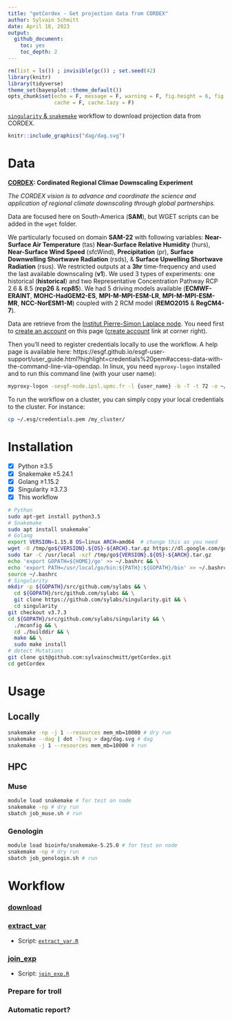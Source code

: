 ```yaml
---
title: "getCordex - Get projection data from CORDEX"
author: Sylvain Schmitt
date: April 18, 2023
output:
  github_document: 
    toc: yes
    toc_depth: 2
---
```


```r
rm(list = ls()) ; invisible(gc()) ; set.seed(42)
library(knitr)
library(tidyverse)
theme_set(bayesplot::theme_default())
opts_chunk$set(echo = F, message = F, warning = F, fig.height = 6, fig.width = 8,
               cache = F, cache.lazy = F)
```

[`singularity` & `snakemake`](https://github.com/sylvainschmitt/snakemake_singularity) workflow to download projection data from CORDEX.

```r
knitr::include_graphics("dag/dag.svg")
```

# Data

**[CORDEX](https://cordex.org/): Cordinated Regional Climae Downscaling Experiment**

*The CORDEX vision is to advance and coordinate the science and application of regional climate downscaling through global partnerships.*

Data are focused here on South-America (**SAM**), but WGET scripts can be added in the `wget` folder.

We particularly focused on domain **SAM-22** with following variables:
**Near-Surface Air Temperature** (tas)
**Near-Surface Relative Humidity** (hurs),
**Near-Surface Wind Speed** (sfcWind),
**Precipitation** (pr),
**Surface Downwelling Shortwave Radiation** (rsds), &
**Surface Upwelling Shortwave Radiation** (rsus).
We restricted outputs at a **3hr** time-frequency and used the last available downscaling (**v1**).
We used 3 types of experiments: one historical (**historical**) and 
two Representative Concentration Pathway RCP 2.6 & 8.5 (**rcp26** & **rcp85**).
We had 5 driving models available 
(**ECMWF-ERAINT**, **MOHC-HadGEM2-ES**, **MPI-M-MPI-ESM-LR**, **MPI-M-MPI-ESM-MR**, **NCC-NorESM1-M**) 
coupled with 2 RCM model (**REMO2015** & **RegCM4-7**).

Data are retrieve from the [Institut Pierre-Simon Laplace node](https://esgf-node.ipsl.upmc.fr/search/cordex-ipsl/).
You need first to [create an account](https://esgf.github.io/esgf-user-support/user_guide.html#create-an-account) 
on this page ([create account](https://esgf-node.ipsl.upmc.fr/user/add/?next=http://esgf-node.ipsl.upmc.fr/search/cordex-ipsl/) link at corner right).

Then you'll need to register credentials locally to use the workflow.
A help page is available here: https://esgf.github.io/esgf-user-support/user_guide.html?highlight=credentials%20pem#access-data-with-the-command-line-via-opendap.
In linux, you need `myproxy-logon` installed and to run this command line (with your user name):

```bash
myproxy-logon -sesgf-node.ipsl.upmc.fr -l {user_name} -b -T -t 72 -o ~/.esg/credentials.pem
```

To run the workflow on a cluster, you can simply copy your local credentials to the cluster.
For instance:
```bash
cp ~/.esg/credentials.pem /my_cluster/
```

# Installation

- [x] Python ≥3.5
- [x] Snakemake ≥5.24.1
- [x] Golang ≥1.15.2
- [x] Singularity ≥3.7.3
- [x] This workflow

```bash
# Python
sudo apt-get install python3.5
# Snakemake
sudo apt install snakemake`
# Golang
export VERSION=1.15.8 OS=linux ARCH=amd64  # change this as you need
wget -O /tmp/go${VERSION}.${OS}-${ARCH}.tar.gz https://dl.google.com/go/go${VERSION}.${OS}-${ARCH}.tar.gz && \
sudo tar -C /usr/local -xzf /tmp/go${VERSION}.${OS}-${ARCH}.tar.gz
echo 'export GOPATH=${HOME}/go' >> ~/.bashrc && \
echo 'export PATH=/usr/local/go/bin:${PATH}:${GOPATH}/bin' >> ~/.bashrc && \
source ~/.bashrc
# Singularity
mkdir -p ${GOPATH}/src/github.com/sylabs && \
  cd ${GOPATH}/src/github.com/sylabs && \
  git clone https://github.com/sylabs/singularity.git && \
  cd singularity
git checkout v3.7.3
cd ${GOPATH}/src/github.com/sylabs/singularity && \
  ./mconfig && \
  cd ./builddir && \
  make && \
  sudo make install
# detect Mutations
git clone git@github.com:sylvainschmitt/getCordex.git
cd getCordex
```

# Usage

## Locally

```bash
snakemake -np -j 1 --resources mem_mb=10000 # dry run
snakemake --dag | dot -Tsvg > dag/dag.svg # dag
snakemake -j 1 --resources mem_mb=10000 # run
```

## HPC

### Muse

```bash
module load snakemake # for test on node
snakemake -np # dry run
sbatch job_muse.sh # run
```

### Genologin

```bash
module load bioinfo/snakemake-5.25.0 # for test on node
snakemake -np # dry run
sbatch job_genologin.sh # run
```

# Workflow

### [download](https://github.com/sylvainschmitt/getCordex/blob/main/rules/download.smk)

### [extract_var](https://github.com/sylvainschmitt/getCordex/blob/main/rules/extract_var.smk)

* Script: [`extract_var.R`](https://github.com/sylvainschmitt/getCordex/blob/main/scripts/extract_var.R)

### [join_exp](https://github.com/sylvainschmitt/getCordex/blob/main/rules/join_exp.smk)

* Script: [`join_exp.R`](https://github.com/sylvainschmitt/getCordex/blob/main/scripts/join_exp.R)

### Prepare for troll

### Automatic report?
